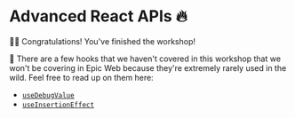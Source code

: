 # Advanced React APIs 🔥

<EpicVideo url="https://www.epicreact.dev/workshops/advanced-react-apis/advanced-react-apis-outro" />

👨‍💼 Congratulations! You've finished the workshop!

🦉 There are a few hooks that we haven't covered in this workshop that we won't
be covering in Epic Web because they're extremely rarely used in the wild. Feel
free to read up on them here:

- [`useDebugValue`](https://react.dev/reference/react/useDebugValue)
- [`useInsertionEffect`](https://react.dev/reference/react/useInsertionEffect)

